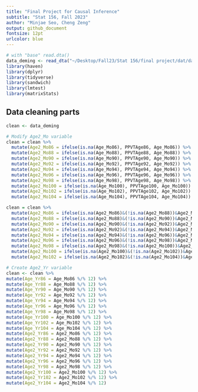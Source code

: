 ```yaml
---
title: "Final Project for Causal Inference"
subtitle: "Stat 156, Fall 2023"
author: "Minjae Seo, Cheng Zeng"
output: github_document
fontsize: 12pt
urlcolor: blue
---
```


```r
# with "base" read.dta()
data_deming <- read_dta("~/Desktop/Fall23/Stat 156/final project/dat/data_Deming_2008_0217.dta")
library(haven)
library(dplyr)
library(tidyverse)
library(sandwich)
library(lmtest)
library(matrixStats)
```

## Data cleaning parts
```r
clean <- data_deming
```

```r
# Modify Age2_Mo variable
clean = clean %>% 
  mutate(Age2_Mo86 = ifelse(is.na(Age_Mo86), PPVTAge86, Age_Mo86)) %>%
  mutate(Age2_Mo88 = ifelse(is.na(Age_Mo88), PPVTAge88, Age_Mo88)) %>%
  mutate(Age2_Mo90 = ifelse(is.na(Age_Mo90), PPVTAge90, Age_Mo90)) %>%
  mutate(Age2_Mo92 = ifelse(is.na(Age_Mo92), PPVTAge92, Age_Mo92)) %>%
  mutate(Age2_Mo94 = ifelse(is.na(Age_Mo94), PPVTAge94, Age_Mo94)) %>%
  mutate(Age2_Mo96 = ifelse(is.na(Age_Mo96), PPVTAge96, Age_Mo96)) %>%
  mutate(Age2_Mo98 = ifelse(is.na(Age_Mo98), PPVTAge98, Age_Mo98)) %>%
  mutate(Age2_Mo100 = ifelse(is.na(Age_Mo100), PPVTAge100, Age_Mo100)) %>%
  mutate(Age2_Mo102 = ifelse(is.na(Age_Mo102), PPVTAge102, Age_Mo102)) %>%
  mutate(Age2_Mo104 = ifelse(is.na(Age_Mo104), PPVTAge104, Age_Mo104))
```
```r
clean = clean %>% 
  mutate(Age2_Mo86 = ifelse(is.na(Age2_Mo86)&(!is.na(Age2_Mo88))&Age2_Mo88>=25, Age2_Mo88-24, Age2_Mo86)) %>%
  mutate(Age2_Mo88 = ifelse(is.na(Age2_Mo88)&(!is.na(Age2_Mo90))&Age2_Mo90>=25, Age2_Mo90-24, Age2_Mo88)) %>%
  mutate(Age2_Mo90 = ifelse(is.na(Age2_Mo90)&(!is.na(Age2_Mo92))&Age2_Mo92>=25, Age2_Mo92-24, Age2_Mo90)) %>%
  mutate(Age2_Mo92 = ifelse(is.na(Age2_Mo92)&(!is.na(Age2_Mo94))&Age2_Mo94>=25, Age2_Mo94-24, Age2_Mo92)) %>%
  mutate(Age2_Mo94 = ifelse(is.na(Age2_Mo94)&(!is.na(Age2_Mo96))&Age2_Mo96>=25, Age2_Mo96-24, Age2_Mo94)) %>%
  mutate(Age2_Mo96 = ifelse(is.na(Age2_Mo96)&(!is.na(Age2_Mo98))&Age2_Mo98>=25, Age2_Mo98-24, Age2_Mo96)) %>%
  mutate(Age2_Mo98 = ifelse(is.na(Age2_Mo98)&(!is.na(Age2_Mo100))&Age2_Mo100>=25, Age2_Mo100-24, Age2_Mo98)) %>%
  mutate(Age2_Mo100 = ifelse(is.na(Age2_Mo100)&(!is.na(Age2_Mo102))&Age2_Mo102>=25, Age2_Mo102-24, Age2_Mo100)) %>%
  mutate(Age2_Mo102 = ifelse(is.na(Age2_Mo102)&(!is.na(Age2_Mo104))&Age2_Mo104>=25, Age2_Mo104-24, Age2_Mo102))
```
```r
# Create Age2_Yr variable
clean <- clean %>% 
mutate(Age_Yr86 = Age_Mo86 %/% 12) %>% 
mutate(Age_Yr88 = Age_Mo88 %/% 12) %>% 
mutate(Age_Yr90 = Age_Mo90 %/% 12) %>% 
mutate(Age_Yr92 = Age_Mo92 %/% 12) %>% 
mutate(Age_Yr94 = Age_Mo94 %/% 12) %>% 
mutate(Age_Yr96 = Age_Mo96 %/% 12) %>% 
mutate(Age_Yr98 = Age_Mo98 %/% 12) %>% 
mutate(Age_Yr100 = Age_Mo100 %/% 12) %>% 
mutate(Age_Yr102 = Age_Mo102 %/% 12) %>% 
mutate(Age_Yr104 = Age_Mo104 %/% 12) %>% 
mutate(Age2_Yr86 = Age2_Mo86 %/% 12) %>% 
mutate(Age2_Yr88 = Age2_Mo88 %/% 12) %>% 
mutate(Age2_Yr90 = Age2_Mo90 %/% 12) %>% 
mutate(Age2_Yr92 = Age2_Mo92 %/% 12) %>% 
mutate(Age2_Yr94 = Age2_Mo94 %/% 12) %>% 
mutate(Age2_Yr96 = Age2_Mo96 %/% 12) %>% 
mutate(Age2_Yr98 = Age2_Mo98 %/% 12) %>% 
mutate(Age2_Yr100 = Age2_Mo100 %/% 12) %>% 
mutate(Age2_Yr102 = Age2_Mo102 %/% 12) %>% 
mutate(Age2_Yr104 = Age2_Mo104 %/% 12)
```





